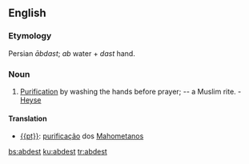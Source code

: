 ==English==
===Etymology===
Persian ''&#257;bdast''; ''ab'' water + ''dast'' hand.
===Noun===
#[[Purification]] by washing the hands before prayer; -- a Muslim rite. - [[Heyse]]
====Translation====
* [[{{pt}}]]: [[purificação]] dos [[Mahometanos]]

[[bs:abdest]]
[[ku:abdest]]
[[tr:abdest]]